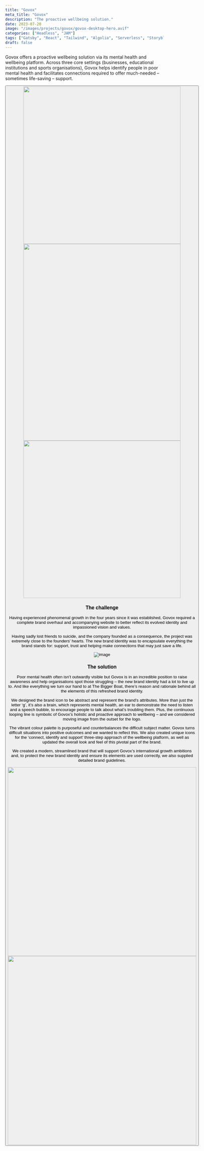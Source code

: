 ```yaml
---
title: "Govox"
meta_title: "Govox"
description: "The proactive wellbeing solution."
date: 2023-07-20
image: "/images/projects/govox/govox-desktop-hero.avif"
categories: ["Headless", "JAM"]
tags: ["Gatsby", "React", "Tailwind", "Algolia", "Serverless", "Storyblok", "Node"]
draft: false
---
```


Govox offers a proactive wellbeing solution via its mental health and wellbeing platform. Across three core settings (businesses, educational institutions and sports organisations), Govox helps identify people in poor mental health and facilitates connections required to offer much-needed – sometimes life-saving – support. 

<Button label="Visit the website" link="https://www.govox.com/" style="solid"/>

<div class="content-images-grid-3">
    <img src="/images/projects/govox/govox-block-of-3-1.svg" width="500" height="500"/>
    <img src="/images/projects/govox/govox-block-of-3-2.gif" width="500" height="625"/>
    <img src="/images/projects/govox/govox-block-of-3-3.avif" width="500" height="500"/>
</div>

### The challenge

Having experienced phenomenal growth in the four years since it was established, Govox required a complete brand overhaul and accompanying website to better reflect its evolved identity and impassioned vision and values.

Having sadly lost friends to suicide, and the company founded as a consequence, the project was extremely close to the founders’ hearts. The new brand identity was to encapsulate everything the brand stands for: support, trust and helping make connections that may just save a life.

![image](/images/projects/govox/govox-carousel-assets-1.svg)

### The solution

Poor mental health often isn’t outwardly visible but Govox is in an incredible position to raise awareness and help organisations spot those struggling – the new brand identity had a lot to live up to. And like everything we turn our hand to at The Bigger Boat, there’s reason and rationale behind all the elements of this refreshed brand identity.

We designed the brand icon to be abstract and represent the brand’s attributes. More than just the letter ‘g’, it’s also a brain, which represents mental health, an ear to demonstrate the need to listen and a speech bubble, to encourage people to talk about what’s troubling them. Plus, the continuous looping line is symbolic of Govox’s holistic and proactive approach to wellbeing – and we considered moving image from the outset for the logo. 

The vibrant colour palette is purposeful and counterbalances the difficult subject matter. Govox turns difficult situations into positive outcomes and we wanted to reflect this. We also created unique icons for the ‘connect, identify and support’ three-step approach of the wellbeing platform, as well as updated the overall look and feel of this pivotal part of the brand. 

We created a modern, streamlined brand that will support Govox’s international growth ambitions and, to protect the new brand identity and ensure its elements are used correctly, we also supplied detailed brand guidelines. 

<div class="content-images-grid-2">
    <img src="/images/projects/govox/govox-full-webpage-1.avif" width="600"/>
    <img src="/images/projects/govox/govox-full-webpage-2.avif" width="600"/>
</div>